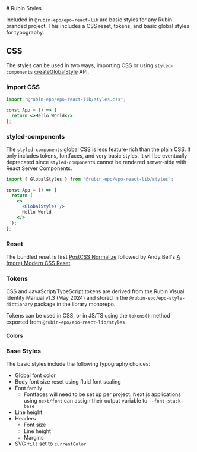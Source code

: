 
<Meta title="Styles" />
<Unstyled>
# Rubin Styles

Included in `@rubin-epo/epo-react-lib` are basic styles for any Rubin branded project. This includes a CSS reset, tokens, and basic global styles for typography.

## CSS

The styles can be used in two ways, importing CSS or using `styled-components` [createGlobalStyle](https://styled-components.com/docs/api#createglobalstyle) API.

### Import CSS

```jsx
import "@rubin-epo/epo-react-lib/styles.css";

const App = () => {
  return <>Hello World</>;
};
```

### styled-components

The `styled-components` global CSS is less feature-rich than the plain CSS. It only includes tokens, fontfaces, and very basic styles. It will be eventually deprecated since `styled-components` cannot be rendered server-side with React Server Components.

```jsx
import { GlobalStyles } from "@rubin-epo/epo-react-lib/styles";

const App = () => {
  return (
    <>
      <GlobalStyles />
      Hello World
    </>
  );
};
```

### Reset

The bundled reset is first [PostCSS Normalize](https://www.npmjs.com/package/postcss-normalize) followed by Andy Bell's [A (more) Modern CSS Reset](https://piccalil.li/blog/a-more-modern-css-reset/).

### Tokens

CSS and JavaScript/TypeScript tokens are derived from the Rubin Visual Identity Manual v1.3 (May 2024) and stored in the `@rubin-epo/epo-style-dictionary` package in the library monorepo.

Tokens can be used in CSS, or in JS/TS using the `tokens()` method exported from `@rubin-epo/epo-react-lib/styles`

#### Colors

<TokensToSwatches />

### Base Styles

The basic styles include the following typography choices:

- Global font color
- Body font size reset using fluid font scaling
- Font family
  - Fontfaces will need to be set up per project. Next.js applications using `next/font` can assign their output variable to `--font-stack-base`
- Line height
- Headers
  - Font size
  - Line height
  - Margins
- SVG `fill` set to `currentColor`

</Unstyled>
